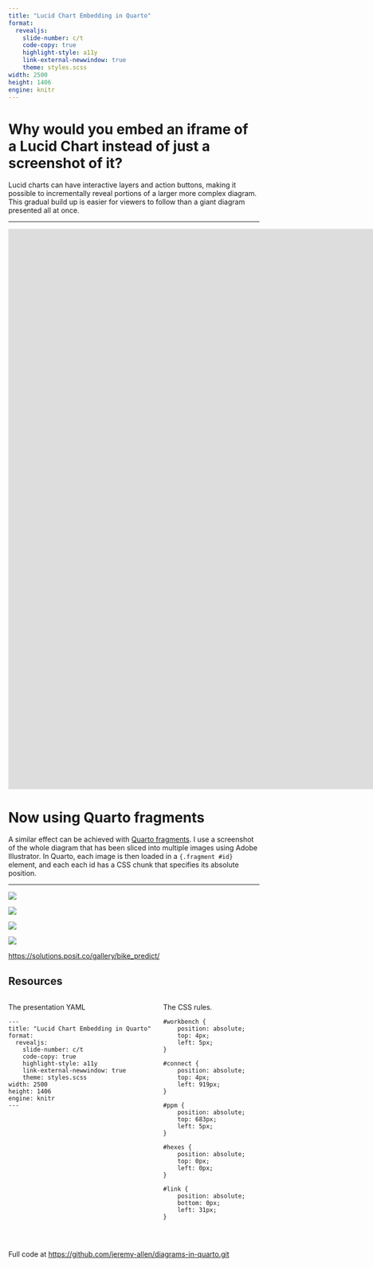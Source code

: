 ```yaml
---
title: "Lucid Chart Embedding in Quarto"
format:
  revealjs:
    slide-number: c/t
    code-copy: true
    highlight-style: a11y
    link-external-newwindow: true
    theme: styles.scss
width: 2500
height: 1406
engine: knitr
---
```


# Why would you embed an iframe of a Lucid Chart instead of just a screenshot of it?

:::{.fragment}
Lucid charts can have interactive layers and action buttons, making it possible to incrementally reveal portions of a larger more complex diagram. This gradual build up is easier for viewers to follow than a giant diagram presented all at once.
:::

---

:::{.r-stretch}
<iframe allowfullscreen frameborder="0" style="width:1800px; height:1125px;" src="https://lucid.app/documents/embedded/8bc2637d-8ba2-481d-80a6-7ddc3575b3f4" id="IMXr7.a1dSVA"></iframe>
:::

# Now using Quarto fragments

:::{.fragment}
A similar effect can be achieved with [Quarto fragments](https://quarto.org/docs/presentations/revealjs/advanced.html#fragments). I use a screenshot of the whole diagram that has been sliced into multiple images using Adobe Illustrator. In Quarto, each image is then loaded in a `{.fragment #id}` element, and each each id has a CSS chunk that specifies its absolute position.  
:::

---

:::{#workbench}
![](images/workbench.png)
:::

:::{.fragment #connect}
![](images/connect.png)
:::

:::{.fragment #ppm}
![](images/ppm.png)
:::

:::{.fragment #hexes}
![](images/team-hexes.png)
:::

:::{.fragment #link}
[https://solutions.posit.co/gallery/bike_predict/](https://solutions.posit.co/gallery/bike_predict/)
:::

## Resources

:::: {.columns}

:::{.column width="60%"}
The presentation YAML

```verbatim
---
title: "Lucid Chart Embedding in Quarto"
format:
  revealjs:
    slide-number: c/t
    code-copy: true
    highlight-style: a11y
    link-external-newwindow: true
    theme: styles.scss
width: 2500
height: 1406
engine: knitr
---
```
:::

:::{.column width="40%"}
The CSS rules.

```verbatim

#workbench {
    position: absolute;
    top: 4px;
    left: 5px;
}

#connect {
    position: absolute;
    top: 4px;
    left: 919px;
}

#ppm {
    position: absolute;
    top: 683px;
    left: 5px;
}

#hexes {
    position: absolute;
    top: 0px;
    left: 0px;
}

#link {
    position: absolute;
    bottom: 0px;
    left: 31px;
}

```
:::
::::

<br>

Full code at [https://github.com/jeremy-allen/diagrams-in-quarto.git](https://github.com/jeremy-allen/diagrams-in-quarto.git)